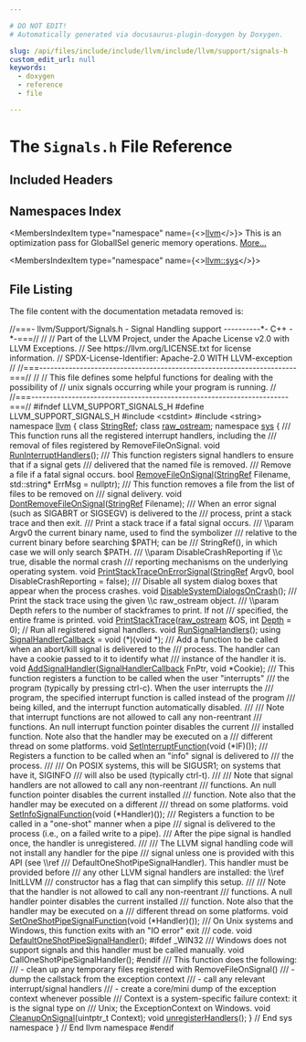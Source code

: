 ```yaml
---

# DO NOT EDIT!
# Automatically generated via docusaurus-plugin-doxygen by Doxygen.

slug: /api/files/include/include/llvm/include/llvm/support/signals-h
custom_edit_url: null
keywords:
  - doxygen
  - reference
  - file

---
```





# The `Signals.h` File Reference

<DoxygenPage pluginConfig={pluginConfig}>



## Included Headers

<IncludesList>
<IncludesListItem
  filePath="cstdint"
  permalink=""
  isLocal="false" />
<IncludesListItem
  filePath="string"
  permalink=""
  isLocal="false" />
</IncludesList>

## Namespaces Index

<MembersIndex>

<MembersIndexItem
  type="namespace"
  name={<><a href="/docs/api/namespaces/llvm">llvm</a></>}>
This is an optimization pass for GlobalISel generic memory operations. <a href="/docs/api/namespaces/llvm/#details">More...</a>
</MembersIndexItem>

<MembersIndexItem
  type="namespace"
  name={<><a href="/docs/api/namespaces/llvm/sys">llvm::sys</a></>}>
</MembersIndexItem>

</MembersIndex>


## File Listing

The file content with the documentation metadata removed is:

<ProgramListing>

<Link id="l00001" /><CodeLine lineNumber="1"><span class="doxyHighlightComment">//===- llvm/Support/Signals.h - Signal Handling support ----------&#42;- C++ -&#42;-===//</span></CodeLine>
<Link id="l00002" /><CodeLine lineNumber="2"><span class="doxyHighlightComment">//</span></CodeLine>
<Link id="l00003" /><CodeLine lineNumber="3"><span class="doxyHighlightComment">// Part of the LLVM Project, under the Apache License v2.0 with LLVM Exceptions.</span></CodeLine>
<Link id="l00004" /><CodeLine lineNumber="4"><span class="doxyHighlightComment">// See https://llvm.org/LICENSE.txt for license information.</span></CodeLine>
<Link id="l00005" /><CodeLine lineNumber="5"><span class="doxyHighlightComment">// SPDX-License-Identifier: Apache-2.0 WITH LLVM-exception</span></CodeLine>
<Link id="l00006" /><CodeLine lineNumber="6"><span class="doxyHighlightComment">//</span></CodeLine>
<Link id="l00007" /><CodeLine lineNumber="7"><span class="doxyHighlightComment">//===----------------------------------------------------------------------===//</span></CodeLine>
<Link id="l00008" /><CodeLine lineNumber="8"><span class="doxyHighlightComment">//</span></CodeLine>
<Link id="l00009" /><CodeLine lineNumber="9"><span class="doxyHighlightComment">// This file defines some helpful functions for dealing with the possibility of</span></CodeLine>
<Link id="l00010" /><CodeLine lineNumber="10"><span class="doxyHighlightComment">// unix signals occurring while your program is running.</span></CodeLine>
<Link id="l00011" /><CodeLine lineNumber="11"><span class="doxyHighlightComment">//</span></CodeLine>
<Link id="l00012" /><CodeLine lineNumber="12"><span class="doxyHighlightComment">//===----------------------------------------------------------------------===//</span></CodeLine>
<Link id="l00013" /><CodeLine lineNumber="13"></CodeLine>
<Link id="l00014" /><CodeLine lineNumber="14"><span class="doxyHighlightPreprocessor">#ifndef LLVM&#95;SUPPORT&#95;SIGNALS&#95;H</span></CodeLine>
<Link id="l00015" /><CodeLine lineNumber="15"><span class="doxyHighlightPreprocessor">#define LLVM&#95;SUPPORT&#95;SIGNALS&#95;H</span></CodeLine>
<Link id="l00016" /><CodeLine lineNumber="16"></CodeLine>
<Link id="l00017" /><CodeLine lineNumber="17"><span class="doxyHighlightPreprocessor">#include &lt;cstdint&gt;</span></CodeLine>
<Link id="l00018" /><CodeLine lineNumber="18"><span class="doxyHighlightPreprocessor">#include &lt;string&gt;</span></CodeLine>
<Link id="l00019" /><CodeLine lineNumber="19"></CodeLine>
<Link id="l00020" /><CodeLine lineNumber="20"><span class="doxyHighlightKeyword">namespace </span><span class="doxyHighlight"><a href="/docs/api/namespaces/llvm">llvm</a> &#123;</span></CodeLine>
<Link id="l00021" /><CodeLine lineNumber="21"><span class="doxyHighlightKeyword">class </span><span class="doxyHighlight"><a href="/docs/api/classes/llvm/stringref">StringRef</a>;</span></CodeLine>
<Link id="l00022" /><CodeLine lineNumber="22"><span class="doxyHighlightKeyword">class </span><span class="doxyHighlight"><a href="/docs/api/classes/llvm/raw-ostream">raw&#95;ostream</a>;</span></CodeLine>
<Link id="l00023" /><CodeLine lineNumber="23"></CodeLine>
<Link id="l00024" /><CodeLine lineNumber="24"><span class="doxyHighlightKeyword">namespace </span><span class="doxyHighlight"><a href="/docs/api/namespaces/llvm/sys">sys</a> &#123;</span></CodeLine>
<Link id="l00025" /><CodeLine lineNumber="25"></CodeLine>
<Link id="l00026" /><CodeLine lineNumber="26"><span class="doxyHighlightComment">  /// This function runs all the registered interrupt handlers, including the</span></CodeLine>
<Link id="l00027" /><CodeLine lineNumber="27"><span class="doxyHighlightComment">  /// removal of files registered by RemoveFileOnSignal.</span></CodeLine>
<Link id="l00028" /><CodeLine lineNumber="28" lineLink="/docs/api/namespaces/llvm/sys/#ab0938d8ccb6550ddc3865f45b48acb6e"><span class="doxyHighlight">  </span><span class="doxyHighlightKeywordType">void</span><span class="doxyHighlight"> <a href="/docs/api/namespaces/llvm/sys/#ab0938d8ccb6550ddc3865f45b48acb6e">RunInterruptHandlers</a>();</span></CodeLine>
<Link id="l00029" /><CodeLine lineNumber="29"></CodeLine>
<Link id="l00030" /><CodeLine lineNumber="30"><span class="doxyHighlightComment">  /// This function registers signal handlers to ensure that if a signal gets</span></CodeLine>
<Link id="l00031" /><CodeLine lineNumber="31"><span class="doxyHighlightComment">  /// delivered that the named file is removed.</span></CodeLine>
<Link id="l00032" /><CodeLine lineNumber="32"><span class="doxyHighlightComment">  /// Remove a file if a fatal signal occurs.</span></CodeLine>
<Link id="l00033" /><CodeLine lineNumber="33" lineLink="/docs/api/namespaces/llvm/sys/#aee27cc5336ecd3f21eeda4ad2826b915"><span class="doxyHighlight">  </span><span class="doxyHighlightKeywordType">bool</span><span class="doxyHighlight"> <a href="/docs/api/namespaces/llvm/sys/#aee27cc5336ecd3f21eeda4ad2826b915">RemoveFileOnSignal</a>(<a href="/docs/api/classes/llvm/stringref">StringRef</a> Filename, std::string&#42; ErrMsg = </span><span class="doxyHighlightKeyword">nullptr</span><span class="doxyHighlight">);</span></CodeLine>
<Link id="l00034" /><CodeLine lineNumber="34"></CodeLine>
<Link id="l00035" /><CodeLine lineNumber="35"><span class="doxyHighlightComment">  /// This function removes a file from the list of files to be removed on</span></CodeLine>
<Link id="l00036" /><CodeLine lineNumber="36"><span class="doxyHighlightComment">  /// signal delivery.</span></CodeLine>
<Link id="l00037" /><CodeLine lineNumber="37" lineLink="/docs/api/namespaces/llvm/sys/#a7936dae925973eb8b0921c01b70b16d8"><span class="doxyHighlight">  </span><span class="doxyHighlightKeywordType">void</span><span class="doxyHighlight"> <a href="/docs/api/namespaces/llvm/sys/#a7936dae925973eb8b0921c01b70b16d8">DontRemoveFileOnSignal</a>(<a href="/docs/api/classes/llvm/stringref">StringRef</a> Filename);</span></CodeLine>
<Link id="l00038" /><CodeLine lineNumber="38"></CodeLine>
<Link id="l00039" /><CodeLine lineNumber="39"><span class="doxyHighlightComment">  /// When an error signal (such as SIGABRT or SIGSEGV) is delivered to the</span></CodeLine>
<Link id="l00040" /><CodeLine lineNumber="40"><span class="doxyHighlightComment">  /// process, print a stack trace and then exit.</span></CodeLine>
<Link id="l00041" /><CodeLine lineNumber="41"><span class="doxyHighlightComment">  /// Print a stack trace if a fatal signal occurs.</span></CodeLine>
<Link id="l00042" /><CodeLine lineNumber="42"><span class="doxyHighlightComment">  /// \\param Argv0 the current binary name, used to find the symbolizer</span></CodeLine>
<Link id="l00043" /><CodeLine lineNumber="43"><span class="doxyHighlightComment">  ///        relative to the current binary before searching $PATH; can be</span></CodeLine>
<Link id="l00044" /><CodeLine lineNumber="44"><span class="doxyHighlightComment">  ///        StringRef(), in which case we will only search $PATH.</span></CodeLine>
<Link id="l00045" /><CodeLine lineNumber="45"><span class="doxyHighlightComment">  /// \\param DisableCrashReporting if \\c true, disable the normal crash</span></CodeLine>
<Link id="l00046" /><CodeLine lineNumber="46"><span class="doxyHighlightComment">  ///        reporting mechanisms on the underlying operating system.</span></CodeLine>
<Link id="l00047" /><CodeLine lineNumber="47" lineLink="/docs/api/namespaces/llvm/sys/#ab062fd190912d9ca714311df7cbe51d5"><span class="doxyHighlight">  </span><span class="doxyHighlightKeywordType">void</span><span class="doxyHighlight"> <a href="/docs/api/namespaces/llvm/sys/#ab062fd190912d9ca714311df7cbe51d5">PrintStackTraceOnErrorSignal</a>(<a href="/docs/api/classes/llvm/stringref">StringRef</a> Argv0,</span></CodeLine>
<Link id="l00048" /><CodeLine lineNumber="48"><span class="doxyHighlight">                                    </span><span class="doxyHighlightKeywordType">bool</span><span class="doxyHighlight"> DisableCrashReporting = </span><span class="doxyHighlightKeyword">false</span><span class="doxyHighlight">);</span></CodeLine>
<Link id="l00049" /><CodeLine lineNumber="49"></CodeLine>
<Link id="l00050" /><CodeLine lineNumber="50"><span class="doxyHighlightComment">  /// Disable all system dialog boxes that appear when the process crashes.</span></CodeLine>
<Link id="l00051" /><CodeLine lineNumber="51" lineLink="/docs/api/namespaces/llvm/sys/#a3dda14c3980f644b8796c1a51d7bf11b"><span class="doxyHighlight">  </span><span class="doxyHighlightKeywordType">void</span><span class="doxyHighlight"> <a href="/docs/api/namespaces/llvm/sys/#a3dda14c3980f644b8796c1a51d7bf11b">DisableSystemDialogsOnCrash</a>();</span></CodeLine>
<Link id="l00052" /><CodeLine lineNumber="52"></CodeLine>
<Link id="l00053" /><CodeLine lineNumber="53"><span class="doxyHighlightComment">  /// Print the stack trace using the given \\c raw&#95;ostream object.</span></CodeLine>
<Link id="l00054" /><CodeLine lineNumber="54"><span class="doxyHighlightComment">  /// \\param Depth refers to the number of stackframes to print. If not</span></CodeLine>
<Link id="l00055" /><CodeLine lineNumber="55"><span class="doxyHighlightComment">  ///        specified, the entire frame is printed.</span></CodeLine>
<Link id="l00056" /><CodeLine lineNumber="56" lineLink="/docs/api/namespaces/llvm/sys/#a3dd0c90b62e70756c75ae45c45ce5f8e"><span class="doxyHighlight">  </span><span class="doxyHighlightKeywordType">void</span><span class="doxyHighlight"> <a href="/docs/api/namespaces/llvm/sys/#a3dd0c90b62e70756c75ae45c45ce5f8e">PrintStackTrace</a>(<a href="/docs/api/classes/llvm/raw-ostream">raw&#95;ostream</a> &amp;OS, </span><span class="doxyHighlightKeywordType">int</span><span class="doxyHighlight"> <a href="/docs/api/namespaces/llvm/#a1eb5609345b906d024fbf9e4bc1adc06afe578efb7ca235af77fb0eef7edcf639">Depth</a> = 0);</span></CodeLine>
<Link id="l00057" /><CodeLine lineNumber="57"></CodeLine>
<Link id="l00058" /><CodeLine lineNumber="58"><span class="doxyHighlight">  </span><span class="doxyHighlightComment">// Run all registered signal handlers.</span></CodeLine>
<Link id="l00059" /><CodeLine lineNumber="59"><span class="doxyHighlight">  </span><span class="doxyHighlightKeywordType">void</span><span class="doxyHighlight"> <a href="/docs/api/namespaces/llvm/sys/#aa9516bcffe612375e99ac8c722b82847">RunSignalHandlers</a>();</span></CodeLine>
<Link id="l00060" /><CodeLine lineNumber="60"></CodeLine>
<Link id="l00061" /><CodeLine lineNumber="61" lineLink="/docs/api/namespaces/llvm/sys/#ae36d96d14c99fdcf62cf0a82008d71a3"><span class="doxyHighlight">  </span><span class="doxyHighlightKeyword">using </span><span class="doxyHighlight"><a href="/docs/api/namespaces/llvm/sys/#ae36d96d14c99fdcf62cf0a82008d71a3">SignalHandlerCallback</a> = void (&#42;)(</span><span class="doxyHighlightKeywordType">void</span><span class="doxyHighlight"> &#42;);</span></CodeLine>
<Link id="l00062" /><CodeLine lineNumber="62"></CodeLine>
<Link id="l00063" /><CodeLine lineNumber="63"><span class="doxyHighlightComment">  /// Add a function to be called when an abort/kill signal is delivered to the</span></CodeLine>
<Link id="l00064" /><CodeLine lineNumber="64"><span class="doxyHighlightComment">  /// process. The handler can have a cookie passed to it to identify what</span></CodeLine>
<Link id="l00065" /><CodeLine lineNumber="65"><span class="doxyHighlightComment">  /// instance of the handler it is.</span></CodeLine>
<Link id="l00066" /><CodeLine lineNumber="66" lineLink="/docs/api/namespaces/llvm/sys/#a9b92e7ec359dded2b96fb6491fb99d8b"><span class="doxyHighlight">  </span><span class="doxyHighlightKeywordType">void</span><span class="doxyHighlight"> <a href="/docs/api/namespaces/llvm/sys/#a9b92e7ec359dded2b96fb6491fb99d8b">AddSignalHandler</a>(<a href="/docs/api/namespaces/llvm/sys/#ae36d96d14c99fdcf62cf0a82008d71a3">SignalHandlerCallback</a> FnPtr, </span><span class="doxyHighlightKeywordType">void</span><span class="doxyHighlight"> &#42;Cookie);</span></CodeLine>
<Link id="l00067" /><CodeLine lineNumber="67"></CodeLine>
<Link id="l00068" /><CodeLine lineNumber="68"><span class="doxyHighlightComment">  /// This function registers a function to be called when the user &quot;interrupts&quot;</span></CodeLine>
<Link id="l00069" /><CodeLine lineNumber="69"><span class="doxyHighlightComment">  /// the program (typically by pressing ctrl-c).  When the user interrupts the</span></CodeLine>
<Link id="l00070" /><CodeLine lineNumber="70"><span class="doxyHighlightComment">  /// program, the specified interrupt function is called instead of the program</span></CodeLine>
<Link id="l00071" /><CodeLine lineNumber="71"><span class="doxyHighlightComment">  /// being killed, and the interrupt function automatically disabled.</span></CodeLine>
<Link id="l00072" /><CodeLine lineNumber="72"><span class="doxyHighlightComment">  ///</span></CodeLine>
<Link id="l00073" /><CodeLine lineNumber="73"><span class="doxyHighlightComment">  /// Note that interrupt functions are not allowed to call any non-reentrant</span></CodeLine>
<Link id="l00074" /><CodeLine lineNumber="74"><span class="doxyHighlightComment">  /// functions.  An null interrupt function pointer disables the current</span></CodeLine>
<Link id="l00075" /><CodeLine lineNumber="75"><span class="doxyHighlightComment">  /// installed function.  Note also that the handler may be executed on a</span></CodeLine>
<Link id="l00076" /><CodeLine lineNumber="76"><span class="doxyHighlightComment">  /// different thread on some platforms.</span></CodeLine>
<Link id="l00077" /><CodeLine lineNumber="77" lineLink="/docs/api/namespaces/llvm/sys/#a03a7c4c80c31a619c5e452314166401a"><span class="doxyHighlight">  </span><span class="doxyHighlightKeywordType">void</span><span class="doxyHighlight"> <a href="/docs/api/namespaces/llvm/sys/#a03a7c4c80c31a619c5e452314166401a">SetInterruptFunction</a>(</span><span class="doxyHighlightKeywordType">void</span><span class="doxyHighlight"> (&#42;IF)());</span></CodeLine>
<Link id="l00078" /><CodeLine lineNumber="78"></CodeLine>
<Link id="l00079" /><CodeLine lineNumber="79"><span class="doxyHighlightComment">  /// Registers a function to be called when an &quot;info&quot; signal is delivered to</span></CodeLine>
<Link id="l00080" /><CodeLine lineNumber="80"><span class="doxyHighlightComment">  /// the process.</span></CodeLine>
<Link id="l00081" /><CodeLine lineNumber="81"><span class="doxyHighlightComment">  ///</span></CodeLine>
<Link id="l00082" /><CodeLine lineNumber="82"><span class="doxyHighlightComment">  /// On POSIX systems, this will be SIGUSR1; on systems that have it, SIGINFO</span></CodeLine>
<Link id="l00083" /><CodeLine lineNumber="83"><span class="doxyHighlightComment">  /// will also be used (typically ctrl-t).</span></CodeLine>
<Link id="l00084" /><CodeLine lineNumber="84"><span class="doxyHighlightComment">  ///</span></CodeLine>
<Link id="l00085" /><CodeLine lineNumber="85"><span class="doxyHighlightComment">  /// Note that signal handlers are not allowed to call any non-reentrant</span></CodeLine>
<Link id="l00086" /><CodeLine lineNumber="86"><span class="doxyHighlightComment">  /// functions.  An null function pointer disables the current installed</span></CodeLine>
<Link id="l00087" /><CodeLine lineNumber="87"><span class="doxyHighlightComment">  /// function.  Note also that the handler may be executed on a different</span></CodeLine>
<Link id="l00088" /><CodeLine lineNumber="88"><span class="doxyHighlightComment">  /// thread on some platforms.</span></CodeLine>
<Link id="l00089" /><CodeLine lineNumber="89" lineLink="/docs/api/namespaces/llvm/sys/#aae32f3b9e37b0c3f107abb91220894d4"><span class="doxyHighlight">  </span><span class="doxyHighlightKeywordType">void</span><span class="doxyHighlight"> <a href="/docs/api/namespaces/llvm/sys/#aae32f3b9e37b0c3f107abb91220894d4">SetInfoSignalFunction</a>(</span><span class="doxyHighlightKeywordType">void</span><span class="doxyHighlight"> (&#42;Handler)());</span></CodeLine>
<Link id="l00090" /><CodeLine lineNumber="90"></CodeLine>
<Link id="l00091" /><CodeLine lineNumber="91"><span class="doxyHighlightComment">  /// Registers a function to be called in a &quot;one-shot&quot; manner when a pipe</span></CodeLine>
<Link id="l00092" /><CodeLine lineNumber="92"><span class="doxyHighlightComment">  /// signal is delivered to the process (i.e., on a failed write to a pipe).</span></CodeLine>
<Link id="l00093" /><CodeLine lineNumber="93"><span class="doxyHighlightComment">  /// After the pipe signal is handled once, the handler is unregistered.</span></CodeLine>
<Link id="l00094" /><CodeLine lineNumber="94"><span class="doxyHighlightComment">  ///</span></CodeLine>
<Link id="l00095" /><CodeLine lineNumber="95"><span class="doxyHighlightComment">  /// The LLVM signal handling code will not install any handler for the pipe</span></CodeLine>
<Link id="l00096" /><CodeLine lineNumber="96"><span class="doxyHighlightComment">  /// signal unless one is provided with this API (see \\ref</span></CodeLine>
<Link id="l00097" /><CodeLine lineNumber="97"><span class="doxyHighlightComment">  /// DefaultOneShotPipeSignalHandler). This handler must be provided before</span></CodeLine>
<Link id="l00098" /><CodeLine lineNumber="98"><span class="doxyHighlightComment">  /// any other LLVM signal handlers are installed: the \\ref InitLLVM</span></CodeLine>
<Link id="l00099" /><CodeLine lineNumber="99"><span class="doxyHighlightComment">  /// constructor has a flag that can simplify this setup.</span></CodeLine>
<Link id="l00100" /><CodeLine lineNumber="100"><span class="doxyHighlightComment">  ///</span></CodeLine>
<Link id="l00101" /><CodeLine lineNumber="101"><span class="doxyHighlightComment">  /// Note that the handler is not allowed to call any non-reentrant</span></CodeLine>
<Link id="l00102" /><CodeLine lineNumber="102"><span class="doxyHighlightComment">  /// functions.  A null handler pointer disables the current installed</span></CodeLine>
<Link id="l00103" /><CodeLine lineNumber="103"><span class="doxyHighlightComment">  /// function.  Note also that the handler may be executed on a</span></CodeLine>
<Link id="l00104" /><CodeLine lineNumber="104"><span class="doxyHighlightComment">  /// different thread on some platforms.</span></CodeLine>
<Link id="l00105" /><CodeLine lineNumber="105" lineLink="/docs/api/namespaces/llvm/sys/#a667819e7b48d7d4f3cf99c2709aac92e"><span class="doxyHighlight">  </span><span class="doxyHighlightKeywordType">void</span><span class="doxyHighlight"> <a href="/docs/api/namespaces/llvm/sys/#a667819e7b48d7d4f3cf99c2709aac92e">SetOneShotPipeSignalFunction</a>(</span><span class="doxyHighlightKeywordType">void</span><span class="doxyHighlight"> (&#42;Handler)());</span></CodeLine>
<Link id="l00106" /><CodeLine lineNumber="106"></CodeLine>
<Link id="l00107" /><CodeLine lineNumber="107"><span class="doxyHighlightComment">  /// On Unix systems and Windows, this function exits with an &quot;IO error&quot; exit</span></CodeLine>
<Link id="l00108" /><CodeLine lineNumber="108"><span class="doxyHighlightComment">  /// code.</span></CodeLine>
<Link id="l00109" /><CodeLine lineNumber="109" lineLink="/docs/api/namespaces/llvm/sys/#a916621b9926263f33c49d2dff9883db5"><span class="doxyHighlight">  </span><span class="doxyHighlightKeywordType">void</span><span class="doxyHighlight"> <a href="/docs/api/namespaces/llvm/sys/#a916621b9926263f33c49d2dff9883db5">DefaultOneShotPipeSignalHandler</a>();</span></CodeLine>
<Link id="l00110" /><CodeLine lineNumber="110"></CodeLine>
<Link id="l00111" /><CodeLine lineNumber="111"><span class="doxyHighlightPreprocessor">#ifdef &#95;WIN32</span></CodeLine>
<Link id="l00112" /><CodeLine lineNumber="112"><span class="doxyHighlightComment">  /// Windows does not support signals and this handler must be called manually.</span></CodeLine>
<Link id="l00113" /><CodeLine lineNumber="113"><span class="doxyHighlight">  </span><span class="doxyHighlightKeywordType">void</span><span class="doxyHighlight"> CallOneShotPipeSignalHandler();</span></CodeLine>
<Link id="l00114" /><CodeLine lineNumber="114"><span class="doxyHighlightPreprocessor">#endif</span></CodeLine>
<Link id="l00115" /><CodeLine lineNumber="115"></CodeLine>
<Link id="l00116" /><CodeLine lineNumber="116"><span class="doxyHighlightComment">  /// This function does the following:</span></CodeLine>
<Link id="l00117" /><CodeLine lineNumber="117"><span class="doxyHighlightComment">  /// - clean up any temporary files registered with RemoveFileOnSignal()</span></CodeLine>
<Link id="l00118" /><CodeLine lineNumber="118"><span class="doxyHighlightComment">  /// - dump the callstack from the exception context</span></CodeLine>
<Link id="l00119" /><CodeLine lineNumber="119"><span class="doxyHighlightComment">  /// - call any relevant interrupt/signal handlers</span></CodeLine>
<Link id="l00120" /><CodeLine lineNumber="120"><span class="doxyHighlightComment">  /// - create a core/mini dump of the exception context whenever possible</span></CodeLine>
<Link id="l00121" /><CodeLine lineNumber="121"><span class="doxyHighlightComment">  /// Context is a system-specific failure context: it is the signal type on</span></CodeLine>
<Link id="l00122" /><CodeLine lineNumber="122"><span class="doxyHighlightComment">  /// Unix; the ExceptionContext on Windows.</span></CodeLine>
<Link id="l00123" /><CodeLine lineNumber="123" lineLink="/docs/api/namespaces/llvm/sys/#ad01be72a9c0cb2dc4c676aa0057a9b31"><span class="doxyHighlight">  </span><span class="doxyHighlightKeywordType">void</span><span class="doxyHighlight"> <a href="/docs/api/namespaces/llvm/sys/#ad01be72a9c0cb2dc4c676aa0057a9b31">CleanupOnSignal</a>(uintptr&#95;t Context);</span></CodeLine>
<Link id="l00124" /><CodeLine lineNumber="124"></CodeLine>
<Link id="l00125" /><CodeLine lineNumber="125" lineLink="/docs/api/namespaces/llvm/sys/#a80109dae9b24e661ea7fbff184ced3da"><span class="doxyHighlight">  </span><span class="doxyHighlightKeywordType">void</span><span class="doxyHighlight"> <a href="/docs/api/namespaces/llvm/sys/#a80109dae9b24e661ea7fbff184ced3da">unregisterHandlers</a>();</span></CodeLine>
<Link id="l00126" /><CodeLine lineNumber="126"><span class="doxyHighlight">&#125; </span><span class="doxyHighlightComment">// End sys namespace</span></CodeLine>
<Link id="l00127" /><CodeLine lineNumber="127"><span class="doxyHighlight">&#125; </span><span class="doxyHighlightComment">// End llvm namespace</span></CodeLine>
<Link id="l00128" /><CodeLine lineNumber="128"></CodeLine>
<Link id="l00129" /><CodeLine lineNumber="129"><span class="doxyHighlightPreprocessor">#endif</span></CodeLine>

</ProgramListing>


</DoxygenPage>

